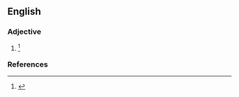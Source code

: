==English==

===Adjective===
{{en-adj|-}}

# {{lb|en|obsolete}} {{alternative form of|en|abbatial}} {{defdate|Attested from the mid 17<sup>th</sup> century until the mid 19<sup>th</sup> century.}}<ref>{{R:SOED5|page=3}}</ref>

===References===
<references/>
